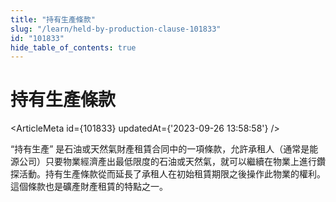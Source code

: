 ```yaml
---
title: "持有生產條款"
slug: "/learn/held-by-production-clause-101833"
id: "101833"
hide_table_of_contents: true
---
```



# 持有生產條款

<ArticleMeta id={101833} updatedAt={'2023-09-26 13:58:58'} />
<div className='border-solid border-b border-t-0 my-4 border-[var(--ifm-color-gray-300)]' />

“持有生產” 是石油或天然氣財產租賃合同中的一項條款，允許承租人（通常是能源公司）只要物業經濟產出最低限度的石油或天然氣，就可以繼續在物業上進行鑽探活動。持有生產條款從而延長了承租人在初始租賃期限之後操作此物業的權利。這個條款也是礦產財產租賃的特點之一。
